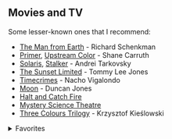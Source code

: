 <SEO title="Movies" />

## Movies and TV

Some lesser-known ones that I recommend:

- [The Man from Earth](https://www.imdb.com/title/tt0756683/) - Richard Schenkman
- [Primer](https://www.imdb.com/title/tt0390384/), [Upstream Color](https://www.imdb.com/title/tt2084989/) - Shane Carruth
- [Solaris](https://www.imdb.com/title/tt0069293/), [Stalker](https://www.imdb.com/title/tt0079944/) - Andrei Tarkovsky
- [The Sunset Limited](https://www.imdb.com/title/tt1510938/) - Tommy Lee Jones
- [Timecrimes](https://www.imdb.com/title/tt0480669/) - Nacho Vigalondo
- [Moon](https://www.imdb.com/title/tt1182345/) - Duncan Jones
- [Halt and Catch Fire](https://www.imdb.com/title/tt2543312/)
- [Mystery Science Theatre](https://www.imdb.com/title/tt0094517/)
- [Three Colours Trilogy](https://en.wikipedia.org/wiki/Three_Colours_trilogy) - Krzysztof Kieślowski

<details>
  <summary>Favorites</summary>
  <ul>
    Directors:
    <li>Christopher Nolan</li>
    <li>Quentin Tarantino</li>
    <br />
    Anime:
    <li>Fullmetal Alchemist: Brotherhood</li>
    <li>Death Note</li>
    <li>Steins;Gate</li>
    <li>Demon Slayer</li>
    <li>Attack on Titan</li>
    <li>One Piece</li>
    <li>Berserk</li>
    <li>One Punch Man</li>
    <li>Naruto</li>
    <li>Cowboy Bebop</li>
    <li>Castlevania</li>
    <li>Erased</li>
    <li>Hunter x Hunter</li>
    <li>Neon Genesis Evangelion</li>
    <br />
    Movie series:
    <li>Back to the Future</li>
    <li>Star Wars</li>
    <li>Star Trek</li>
    <li>Harry Potter</li>
    <li>The Matrix</li>
    <li>The Dark Knight</li>
    <li>Indiana Jones</li>
    <li>Frankenstein</li>
    <li>X-Men</li>
    <li>Avengers</li>
    <li>The Bourne</li>
    <li>Men in Black</li>
    <li>Monty Python</li>
    <br />
    TV-series:
    <li>Star Trek</li>
    <li>Doctor Who (1963-1989)</li>
    <li>The Hitchhiker's Guide to the Galaxy (1981)</li>
    <li>Futurama</li>
    <li>The IT Crowd</li>
    <li>The Simpsons</li>
    <li>The Twilight Zone (1959–1964)</li>
    <li>Mr. Robot</li>
    <li>The Expanse</li>
    <li>Firefly</li>
    <li>STARGᐰTE</li>
    <li>Battlestar Galactica</li>
    <li>Love, Death & Robots</li>
    <li>Silicon Valley</li>
    <li>Black Mirror</li>
    <li>Rick and Morty</li>
    <li>BoJack Horseman</li>
    <li>Archer</li>
    <li>Breaking Bad</li>
    <li>Peaky Blinders</li>
    <li>Dark</li>
    <br />
    Movies:
    <li>Pirates of Silicon Valley</li>
    <li>Interstellar</li>
    <li>Memento</li>
    <li>Inception</li>
    <li>Shutter Island</li>
    <li>Fight Club</li>
    <li>The Butterfly Effect</li>
    <li>A Beautiful Mind</li>
    <li>Mulholand Drive</li>
    <li>Dead Poets Society</li>
    <li>Good Will Hunting</li>
    <li>Office Space</li>
    <li>The Imitation Game</li>
    <li>Ex Machina</li>
    <li>The Intouchables</li>
    <li>Donnie Darko</li>
    <li>The Good, the Bad and the Ugly</li>
    <li>12 Angry Men</li>
    <li>The Shawshank Redemption</li>
    <li>The Martian</li>
    <li>The Breakfast Club</li>
    <li>Se7en</li>
    <li>Requiem for a Dream</li>
    <li>Naked (1993)</li>
    <li>Predestination</li>
    <li>Shaun of the Dead</li>
    <li>Hot Fuzz</li>
    <li>Zombieland</li>
  </ul>
</details>
